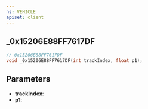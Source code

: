 ```yaml
---
ns: VEHICLE
apiset: client
---
```

## _0x15206E88FF7617DF

```c
// 0x15206E88FF7617DF
void _0x15206E88FF7617DF(int trackIndex, float p1);
```


## Parameters
* **trackIndex**:
* **p1**: